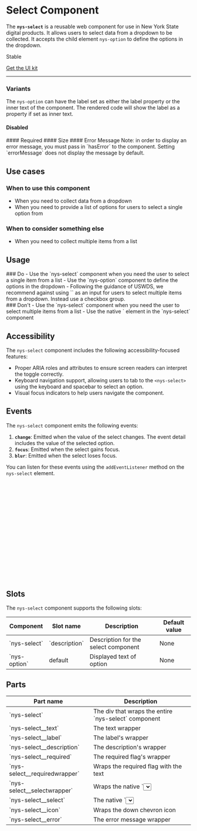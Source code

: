 
<Meta of={NysSelectStories} title="Components/Select/Documentation" />


# Select **Component**
The **`nys-select`** is a reusable web component for use in New York State digital products. It allows users to select data from a dropdown to be collected. It accepts the child element `nys-option` to define the options in the dropdown.

<p class="pill stable">Stable</p>

<p class="pill uikit"><a href="#">Get the UI kit</a></p>

***

<Canvas of={NysSelectStories.Basic} />

<Controls />

### Variants
The `nys-option` can have the label set as either the label property or the inner text of the component. The rendered code will show the label as a property if set as inner text.
<Canvas of={NysSelectStories.OptionsLabelSlot} />
#### Disabled
<Canvas of={NysSelectStories.Disabled} />
#### Required
<Canvas of={NysSelectStories.Required} />
#### Size
<Canvas of={NysSelectStories.Size} />
#### Error Message
Note: in order to display an error message, you must pass in `hasError` to the component. Setting `errorMessage` does not display the message by default.
<Canvas of={NysSelectStories.ErrorMessage} />

## Use cases    

### When to use this component
- When you need to collect data from a dropdown
- When you need to provide a list of options for users to select a single option from

### When to consider something else
- When you need to collect multiple items from a list

## Usage

<div class="usagedos do">
### Do
- Use the `nys-select` component when you need the user to select a single item from a list
- Use the `nys-option` component to define the options in the dropdown
- Following the guidance of USWDS, we recommend against using `<nys-select multiple/>` as an input for users to select multiple items from a dropdown. Instead use a checkbox group.
</div>

<div class="usagedos dont">
### Don't
- Use the `nys-select` component when you need the user to select multiple items from a list
- Use the native `<option`> element in the `nys-select` component
</div>

## Accessibility

The `nys-select` component includes the following accessibility-focused features:

- Proper ARIA roles and attributes to ensure screen readers can interpret the toggle correctly.
- Keyboard navigation support, allowing users to tab to the `<nys-select>` using the keyboard and spacebar to select an option.
- Visual focus indicators to help users navigate the component.

## Events
The `nys-select` component emits the following events:

1. **`change`**: Emitted when the value of the select changes. The event detail includes the value of the selected option.
2. **`focus`**: Emitted when the select gains focus.
3. **`blur`**: Emitted when the select loses focus.

You can listen for these events using the `addEventListener` method on the `nys-select` element.

```js

//Select the select component
const select = document.querySelector('nys-select');

//Listen for the 'change' event
select.addEventListener('change', (event) => {
  console.log('Select changed:', event.target.value);
});

//Listen for the 'focus' event
select.addEventListener('focus', () => {
  console.log('Select is focused');
});

//Listen for the 'blur' event
select.addEventListener('blur', () => {
  console.log('Select lost focus');
});

```

## Slots
The `nys-select` component supports the following slots:
<table>
    <thead>
    <tr>
        <th>Component</th>
        <th>Slot name</th>
        <th>Description</th>
        <th>Default value</th>
    </tr>
    </thead>
    <tbody>
    <tr>
        <td>`nys-select`</td>
        <td>`description`</td>
        <td>Description for the select component</td>
        <td>None</td>
    </tr>
    <tr>
        <td>`nys-option`</td>
        <td>default</td>
        <td>Displayed text of option</td>
        <td>None</td>
    </tr>
    </tbody>
</table>

## Parts

<table>
    <thead>
    <tr>
        <th>Part name</th>
        <th>Description</th>
    </tr>
    </thead>
    <tbody>
    <tr>
        <td>`nys-select`</td>
        <td>The div that wraps the entire `nys-select` component</td>
    </tr>
    <tr>
        <td>`nys-select__text`</td>
        <td>The text wrapper</td>
    </tr>
    <tr>
        <td>`nys-select__label`</td>
        <td>The label's wrapper</td>
    </tr>
    <tr>
        <td>`nys-select__description`</td>
        <td>The description's wrapper</td>
    </tr>
    <tr>
        <td>`nys-select__required`</td>
        <td>The required flag's wrapper</td>
    </tr>
    <tr>
        <td>`nys-select__requiredwrapper`</td>
        <td>Wraps the required flag with the text</td>
    </tr>
    <tr>
        <td>`nys-select__selectwrapper`</td>
        <td>Wraps the native `<select>` element</td>
    </tr>
    <tr>
        <td>`nys-select__select`</td>
        <td>The native `<select>` element</td>
    </tr>
    <tr>
        <td>`nys-select__icon`</td>
        <td>Wraps the down chevron icon</td>
    </tr>
    <tr>
        <td>`nys-select__error`</td>
        <td>The error message wrapper</td>
    </tr>
    </tbody>
</table>